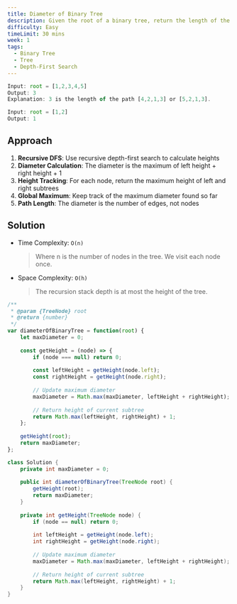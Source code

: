 ```yaml
---
title: Diameter of Binary Tree
description: Given the root of a binary tree, return the length of the diameter of the tree. The diameter of a binary tree is the length of the longest path between any two nodes in a tree. This path may or may not pass through the root.
difficulty: Easy
timeLimit: 30 mins
week: 1
tags:
  - Binary Tree
  - Tree
  - Depth-First Search
---
```


```js title="Example"
Input: root = [1,2,3,4,5]
Output: 3
Explanation: 3 is the length of the path [4,2,1,3] or [5,2,1,3].

Input: root = [1,2]
Output: 1
```

## Approach

1. **Recursive DFS**: Use recursive depth-first search to calculate heights
2. **Diameter Calculation**: The diameter is the maximum of left height + right height + 1
3. **Height Tracking**: For each node, return the maximum height of left and right subtrees
4. **Global Maximum**: Keep track of the maximum diameter found so far
5. **Path Length**: The diameter is the number of edges, not nodes

## Solution

- Time Complexity: `O(n)`
  > Where n is the number of nodes in the tree. We visit each node once.
- Space Complexity: `O(h)`
  > The recursion stack depth is at most the height of the tree.

```js tab="JavaScript"
/**
 * @param {TreeNode} root
 * @return {number}
 */
var diameterOfBinaryTree = function(root) {
    let maxDiameter = 0;
    
    const getHeight = (node) => {
        if (node === null) return 0;
        
        const leftHeight = getHeight(node.left);
        const rightHeight = getHeight(node.right);
        
        // Update maximum diameter
        maxDiameter = Math.max(maxDiameter, leftHeight + rightHeight);
        
        // Return height of current subtree
        return Math.max(leftHeight, rightHeight) + 1;
    };
    
    getHeight(root);
    return maxDiameter;
};
```

```java tab="Java"
class Solution {
    private int maxDiameter = 0;
    
    public int diameterOfBinaryTree(TreeNode root) {
        getHeight(root);
        return maxDiameter;
    }
    
    private int getHeight(TreeNode node) {
        if (node == null) return 0;
        
        int leftHeight = getHeight(node.left);
        int rightHeight = getHeight(node.right);
        
        // Update maximum diameter
        maxDiameter = Math.max(maxDiameter, leftHeight + rightHeight);
        
        // Return height of current subtree
        return Math.max(leftHeight, rightHeight) + 1;
    }
}
```
